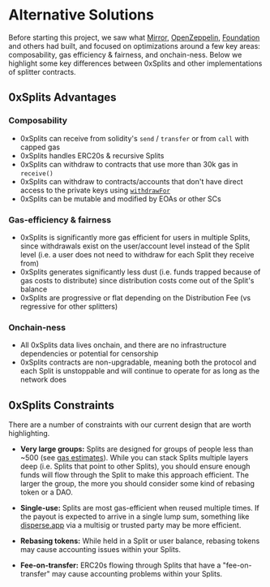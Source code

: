 # Alternative Solutions

Before starting this project, we saw what
[Mirror](https://dev.mirror.xyz/V_7Jp1hy_g8bz-J1B4Wb5KYSmj5Lt4W7q7cw0noxJsU),
[OpenZeppelin](https://docs.openzeppelin.com/contracts/4.x/api/finance#PaymentSplitter),
[Foundation](https://etherscan.io/address/0x1EF0159071b2A5898024cef4b4f78C171b7f48a8#code)
and others had built, and focused on optimizations around a few key areas:
composability, gas efficiency & fairness, and onchain-ness. Below we highlight
some key differences between 0xSplits and other implementations of splitter
contracts.

## 0xSplits Advantages

### Composability

- 0xSplits can receive from solidity's `send` / `transfer` or from `call` with
  capped gas
- 0xSplits handles ERC20s & recursive Splits
- 0xSplits can withdraw to contracts that use more than 30k gas in `receive()`
- 0xSplits can withdraw to contracts/accounts that don't have direct access to
  the private keys using [`withdrawFor`](/smart-contracts#withdrawforaddress)
- 0xSplits can be mutable and modified by EOAs or other SCs

### Gas-efficiency & fairness

- 0xSplits is significantly more gas efficient for users in multiple Splits,
  since withdrawals exist on the user/account level instead of the Split level
  (i.e. a user does not need to withdraw for each Split they receive from)
- 0xSplits generates significantly less dust (i.e. funds trapped because of gas
  costs to distribute) since distribution costs come out of the Split's balance
- 0xSplits are progressive or flat depending on the Distribution Fee (vs regressive
  for other splitters)

### Onchain-ness

- All 0xSplits data lives onchain, and there are no infrastructure dependencies
  or potential for censorship
- 0xSplits contracts are non-upgradable, meaning both the protocol and each
  Split is unstoppable and will continue to operate for as long as the network
  does

## 0xSplits Constraints

There are a number of constraints with our current design that are worth
highlighting.

- **Very large groups:** Splits are designed for groups of people less than ~500
  (see [gas estimates](/gas-estimates)). While you can stack Splits multiple
  layers deep (i.e. Splits that point to other Splits), you should ensure enough
  funds will flow through the Split to make this approach efficient. The larger
  the group, the more you should consider some kind of rebasing token or a DAO.

- **Single-use:** Splits are most gas-efficient when reused multiple times. If
  the payout is expected to arrive in a single lump sum, something like
  [disperse.app](https://disperse.app/) via a multisig or trusted party may be
  more efficient.

- **Rebasing tokens:** While held in a Split or user balance, rebasing tokens
  may cause accounting issues within your Splits.

- **Fee-on-transfer:** ERC20s flowing through Splits that have a
  "fee-on-transfer" may cause accounting problems within your Splits.
